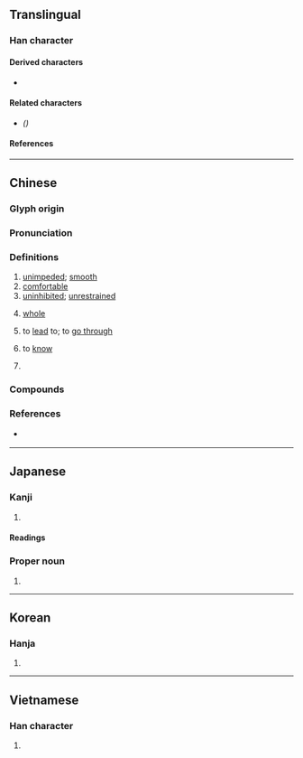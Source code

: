 {{also|畅}}
{{character info}}
==Translingual==

===Han character===
{{Han char|rn=72|rad=日|as=10|sn=14|four=56027|canj=LLAMH|ids=⿰申昜}}

====Derived characters====
* {{l|mul|[[𦿄]], [[𡒮]]}}

====Related characters====
* {{l|mul|[[畅]]}} ''({{w|Simplified Chinese}})''

====References====
{{Han ref|kx=0498.490|dkj=14095|dj=0867.270|hdz=21529.100|uh=66A2}}

----

==Chinese==
{{zh-forms|s=畅|alt=𣈱}}

===Glyph origin===
{{Han etym}}

===Pronunciation===
{{zh-pron
|m=chàng
|m-s=
|c=coeng3
|c-t=
|g=
|h=pfs=
|j=
|mb=tio̿ng
|md=tuóng
|mn=qz,tw,xm:thiòng/zz:thiàng/zz:chhióng
|mn-t=tiang3/tang3
|mn-t_note=tang3 - Chaozhou-specific meanings
|w=
|x=
|mc=y
|oc=y
|cat=a,mn:v,pn
}}

===Definitions===
{{zh-hanzi}}

# [[unimpeded]]; [[smooth]]
# [[comfortable]]
# [[uninhibited]]; [[unrestrained]]
# {{lb|zh|Teochew}} [[whole]]
# {{lb|zh|Teochew}} to [[lead]] to; to [[go through]]
# {{lb|zh|Teochew}} to [[know]]
# {{surname|zh}}

===Compounds===
{{zh-der|流暢|暢銷|暢通|暢想|暢快|通暢|順暢|舒暢|暢遊|暢銷書|暢所欲言|充暢|寬暢|怨暢|不暢|和暢|暢懷|暢好|暢遂|暢然|暢意|暢飲|暢行|暢談|暢旺|明暢|暢事|暢達|敷暢|歡暢|朗暢|暢洽|條暢|暢行無阻|暢寄|暢通無阻|暢敘|暢月|暢茂|曉暢|放意暢懷|酣暢淋漓|貨暢其流|開暢|酣暢}}

===References===
* {{qualifier|Min Nan}} {{thcwd|10568}}

----

==Japanese==

===Kanji===
{{ja-kanji|grade=|rs=日10}}

# {{rfdef|ja|sort=日10}}

====Readings====
{{ja-readings
|goon=ちょう
|kanon=ちょう
|kun=とお-る, のび-る
}}

===Proper noun===
{{ja-pos|proper|とおる}}

# {{given name|ja|male|sort=とおる}}

----

==Korean==

===Hanja===
{{ko-hanja|hangeul=창|eumhun=|rv=chang|mr=ch'ang|y=chang}}

# {{rfdef|ko|sort=日10}}

----

==Vietnamese==

===Han character===
{{vi-readings|rs=日10|reading=sướng}}

# {{han tu form of|sướng|[[happy]]; [[elated]]}}